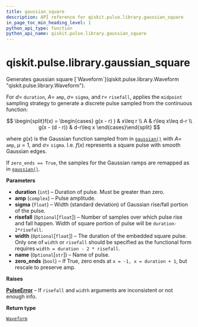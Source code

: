 ```yaml
---
title: gaussian_square
description: API reference for qiskit.pulse.library.gaussian_square
in_page_toc_min_heading_level: 1
python_api_type: function
python_api_name: qiskit.pulse.library.gaussian_square
---
```


<span id="qiskit-pulse-library-gaussian-square" />

# qiskit.pulse.library.gaussian\_square

<Function id="qiskit.pulse.library.gaussian_square" isDedicatedPage={true} github="https://github.com/qiskit/qiskit/tree/stable/0.23/qiskit/pulse/library/discrete.py" signature="gaussian_square(duration, amp, sigma, risefall=None, width=None, name=None, zero_ends=True)">
  Generates gaussian square [`Waveform`](qiskit.pulse.library.Waveform "qiskit.pulse.library.Waveform").

  For $d=$ `duration`, $A=$ `amp`, $\sigma=$ `sigma`, and $r=$ `risefall`, applies the `midpoint` sampling strategy to generate a discrete pulse sampled from the continuous function:

$$
\begin{split}f(x) = \begin{cases}
g(x - r) ) & x\leq r \\
A & r\leq x\leq d-r \\
g(x - (d - r)) & d-r\leq x
\end{cases}\end{split}
$$

  where $g(x)$ is the Gaussian function sampled from in [`gaussian()`](qiskit.pulse.library.gaussian#qiskit.pulse.library.gaussian "qiskit.pulse.library.gaussian") with $A=$ `amp`, $\mu=1$, and $\sigma=$ `sigma`. I.e. $f(x)$ represents a square pulse with smooth Gaussian edges.

  If `zero_ends == True`, the samples for the Gaussian ramps are remapped as in [`gaussian()`](qiskit.pulse.library.gaussian#qiskit.pulse.library.gaussian "qiskit.pulse.library.gaussian").

  **Parameters**

  *   **duration** (`int`) – Duration of pulse. Must be greater than zero.
  *   **amp** (`complex`) – Pulse amplitude.
  *   **sigma** (`float`) – Width (standard deviation) of Gaussian rise/fall portion of the pulse.
  *   **risefall** (`Optional`\[`float`]) – Number of samples over which pulse rise and fall happen. Width of square portion of pulse will be `duration-2*risefall`.
  *   **width** (`Optional`\[`float`]) – The duration of the embedded square pulse. Only one of `width` or `risefall` should be specified as the functional form requires `width = duration - 2 * risefall`.
  *   **name** (`Optional`\[`str`]) – Name of pulse.
  *   **zero\_ends** (`bool`) – If True, zero ends at `x = -1, x = duration + 1`, but rescale to preserve amp.

  **Raises**

  [**PulseError**](pulse#qiskit.pulse.PulseError "qiskit.pulse.PulseError") – If `risefall` and `width` arguments are inconsistent or not enough info.

  **Return type**

  [`Waveform`](qiskit.pulse.library.Waveform "qiskit.pulse.library.waveform.Waveform")
</Function>

